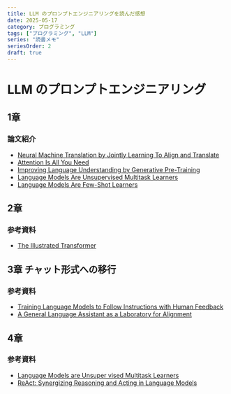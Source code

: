 ```yaml
---
title: LLM のプロンプトエンジニアリングを読んだ感想
date: 2025-05-17
category: プログラミング
tags: ["プログラミング", "LLM"]
series: "読書メモ"
seriesOrder: 2
draft: true
---
```


# LLM のプロンプトエンジニアリング

## 1章 

### 論文紹介

- [Neural Machine Translation by Jointly Learning To Align and Translate](https://arxiv.org/pdf/1409.0473)
- [Attention Is All You Need](https://arxiv.org/pdf/1706.03762)
- [Improving Language Understanding by Generative Pre-Training](https://cdn.openai.com/research-covers/language-unsupervised/language_understanding_paper.pdf)
- [Language Models Are Unsupervised Multitask Learners](https://cdn.openai.com/better-language-models/language_models_are_unsupervised_multitask_learners.pdf)
- [Language Models Are Few-Shot Learners](https://arxiv.org/pdf/2005.14165)


## 2章

### 参考資料

- [The Illustrated Transformer](https://jalammar.github.io/illustrated-transformer/)

## 3章 チャット形式への移行

### 参考資料

- [Training Language Models to Follow Instructions with Human Feedback](https://arxiv.org/pdf/2203.02155)
- [A General Language Assistant as a Laboratory for Alignment](https://arxiv.org/pdf/2112.00861)

## 4章

### 参考資料

- [Language Models are Unsuper vised Multitask Learners](https://cdn.openai.com/better-language-models/language_models_are_unsupervised_multitask_learners.pdf)
- [ReAct: Synergizing Reasoning and Acting in Language Models](https://arxiv.org/pdf/2210.03629)
